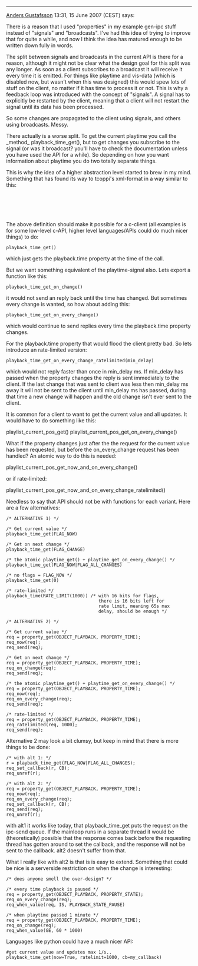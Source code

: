 ----
[[User:Anders Gustafsson|Anders Gustafsson]] 13:31, 15 June 2007 (CEST) says:

There is a reason that I used "properties" in my example gen-ipc stuff
instead of "signals" and "broadcasts". I've had this idea of trying to
improve that for quite a while, and now I think the idea has matured
enough to be written down fully in words.

The split between signals and broadcasts in the current API is there
for a reason, although it might not be clear what the design goal for
this split was any longer. As soon as a client subscribes to a
broadcast it will receive it every time it is emitted. For things like
playtime and vis-data (which is disabled now, but wasn't when this was
designed) this would spew lots of stuff on the client, no matter if it
has time to process it or not. This is why a feedback loop was
introduced with the concept of "signals". A signal has to explicitly
be restarted by the client, meaning that a client will not restart the
signal until its data has been processed.

So some changes are propagated to the client using signals, and others
using broadcasts. Messy.

There actually is a worse split. To get the current playtime you call
the _method_ playback_time_get(), but to get changes you subscribe to
the signal (or was it broadcast? you'll have to check the
documentation unless you have used the API for a while). So depending
on how you want information about playtime you do two totally separate
things. 

This is why the idea of a higher abstraction level started to brew in
my mind. Something that has found its way to tcoppi's xml-format in a
way similar to this:

<object name="playback">
  <property name="time">
    <readable />
    <type><int /></type>
  </prop>
</object>


The above definition should make it possible for a c-client (all
examples is for some low-level c-API, higher level languages/APIs
could do much nicer things) to do:

 playback_time_get()

which just gets the playback.time property at the time of the call.

But we want something equivalent of the playtime-signal also. Lets
export a function like this:

 playback_time_get_on_change()

it would not send an reply back until the time has changed. But
sometimes every change is wanted, so how about adding this:

 playback_time_get_on_every_change()

which would continue to send replies every time the playback.time
property changes.

For the playback.time property that would flood the client pretty
bad. So lets introduce an rate-limited version:

 playback_time_get_on_every_change_ratelimited(min_delay)

which would not reply faster than once in min_delay ms. If min_delay
has passed when the property changes the reply is sent immediately to
the client. If the last change that was sent to client was less then
min_delay ms away it will not be sent to the client until min_delay ms
has passed, during that time a new change will happen and the old
change isn't ever sent to the client.

It is common for a client to want to get the current value and all
updates. It would have to do something like this:

playlist_current_pos_get()
playlist_current_pos_get_on_every_change()

What if the property changes just after the the request for the
current value has been requested, but before the on_every_change
request has been handled? An atomic way to do this is needed:

playlist_current_pos_get_now_and_on_every_change()

or if rate-limited:

playlist_current_pos_get_now_and_on_every_change_ratelimited()


Needless to say that API should not be with functions for each
variant. Here are a few alternatives:

 /* ALTERNATIVE 1) */

 /* Get current value */
 playback_time_get(FLAG_NOW)

 /* Get on next change */
 playback_time_get(FLAG_CHANGE)

 /* the atomic playtime_get() + playtime_get_on_every_change() */
 playback_time_get(FLAG_NOW|FLAG_ALL_CHANGES)

 /* no flags = FLAG_NOW */
 playback_time_get(0)

 /* rate-limited */
 playback_time(RATE_LIMIT(1000)) /* with 16 bits for flags,
                                    there is 16 bits left for
                                    rate limit, meaning 65s max 
                                    delay, should be enough */



 /* ALTERNATIVE 2) */

 /* Get current value */
 req = property_get(OBJECT_PLAYBACK, PROPERTY_TIME);
 req_now(req);
 req_send(req);

 /* Get on next change */
 req = property_get(OBJECT_PLAYBACK, PROPERTY_TIME);
 req_on_change(req);
 req_send(req);

 /* the atomic playtime_get() + playtime_get_on_every_change() */
 req = property_get(OBJECT_PLAYBACK, PROPERTY_TIME);
 req_now(req);
 req_on_every_change(req);
 req_send(req);

 /* rate-limited */
 req = property_get(OBJECT_PLAYBACK, PROPERTY_TIME);
 req_ratelimited(req, 1000);
 req_send(req);




Alternative 2 may look a bit clumsy, but keep in mind that there is
more things to be done:

 /* with alt 1: */
 r = playback_time_get(FLAG_NOW|FLAG_ALL_CHANGES);
 req_set_callback(r, CB);
 req_unref(r);

 /* with alt 2: */
 req = property_get(OBJECT_PLAYBACK, PROPERTY_TIME);
 req_now(req);
 req_on_every_change(req);
 req_set_callback(r, CB);
 req_send(req);
 req_unref(r);

with alt1 it works like today, that playback_time_get puts the request
on the ipc-send queue. If the mainloop runs in a separate thread it
would be (theoretically) possible that the response comes back before
the requesting thread has gotten around to set the callback, and the
response will not be sent to the callback. alt2 doesn't suffer from
that.


What I really like with alt2 is that is is easy to extend. Something
that could be nice is a serverside restriction on when the change is
interesting:

 /* does anyone smell the over-design? */

 /* every time playback is paused */
 req = property_get(OBJECT_PLAYBACK, PROPERTY_STATE);
 req_on_every_change(req);
 req_when_value(req, IS, PLAYBACK_STATE_PAUSE)

 /* when playtime passed 1 minute */
 req = property_get(OBJECT_PLAYBACK, PROPERTY_TIME);
 req_on_change(req);
 req_when_value(GE, 60 * 1000)


Languages like python could have a much nicer API:

 #get current value and updates max 1/s..
 playback_time_get(now=True, ratelimit=1000, cb=my_callback)